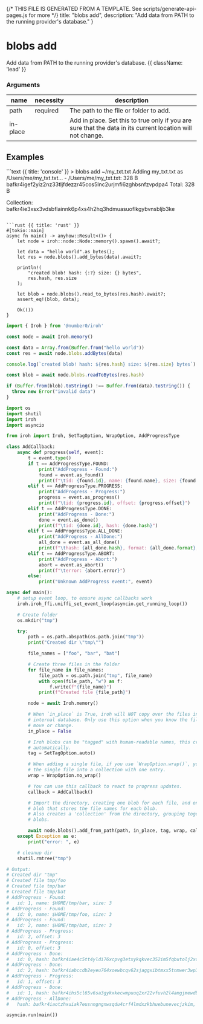 {/* THIS FILE IS GENERATED FROM A TEMPLATE. See scripts/generate-api-pages.js for more */}
    title: "blobs add",
    description: "Add data from PATH to the running provider&#39;s database."
}

<div className='not-prose mb-5'>
    <Breadcrumbs pages={[
        { name: 'API', href: '/docs/api', current: false },
        { name: 'blobs add', href: '/docs/api/blobs-add', current: true },
    ]} />
</div>

# blobs add

Add data from PATH to the running provider&#39;s database. {{ className: 'lead' }}


### Arguments

| name | necessity | description |
| ---- | --------- | ----------- |
| path  | required | The path to the file or folder to add. |
| in-place  |  | Add in place. Set this to true only if you are sure that the data in its current location will not change. |



## Examples

<CodeGroup title="blobs add">
```text {{ title: 'console' }}
> blobs add ~/my_txt.txt
Adding my_txt.txt as /Users/me/my_txt.txt...
- /Users/me/my_txt.txt: 328 B bafkr4igef2yiz2nz33tljfdezzr45cos5lnc2urjmfi6zghbsnfzvpdpa4
Total: 328 B

Collection: bafkr4ie3xsx3vdsbflainnk6p4xs4h2hq3hdmuasuoflkgybvnsbljb3ke
```

```rust {{ title: 'rust' }}
#[tokio::main]
async fn main() -> anyhow::Result<()> {
    let node = iroh::node::Node::memory().spawn().await?;

    let data = "hello world".as_bytes();
    let res = node.blobs().add_bytes(data).await?;

    println!(
        "created blob! hash: {:?} size: {} bytes",
        res.hash, res.size
    );

    let blob = node.blobs().read_to_bytes(res.hash).await?;
    assert_eq!(blob, data);

    Ok(())
}

```


```js {{ title: 'nodejs' }}
import { Iroh } from '@number0/iroh'

const node = await Iroh.memory()

const data = Array.from(Buffer.from("hello world"))
const res = await node.blobs.addBytes(data)

console.log(`created blob! hash: ${res.hash} size: ${res.size} bytes`)

const blob = await node.blobs.readToBytes(res.hash)

if (Buffer.from(blob).toString() !== Buffer.from(data).toString()) {
  throw new Error("invalid data")
}

```


```python {{ title: 'python' }}
import os
import shutil
import iroh
import asyncio

from iroh import Iroh, SetTagOption, WrapOption, AddProgressType

class AddCallback:
    async def progress(self, event):
        t = event.type()
        if t == AddProgressType.FOUND:
            print("AddProgress - Found:")
            found = event.as_found()
            print(f"\tid: {found.id}, name: {found.name}, size: {found.size}")
        elif t == AddProgressType.PROGRESS:
            print("AddProgress - Progress:")
            progress = event.as_progress()
            print(f"\tid: {progress.id}, offset: {progress.offset}")
        elif t == AddProgressType.DONE:
            print("AddProgress - Done:")
            done = event.as_done()
            print(f"\tid: {done.id}, hash: {done.hash}")
        elif t == AddProgressType.ALL_DONE:
            print("AddProgress - AllDone:")
            all_done = event.as_all_done()
            print(f"\thash: {all_done.hash}, format: {all_done.format}, tag: {all_done.tag}")
        elif t == AddProgressType.ABORT:
            print("AddProgress - Abort:")
            abort = event.as_abort()
            print(f"\terror: {abort.error}")
        else:
            print("Unknown AddProgress event:", event)

async def main():
    # setup event loop, to ensure async callbacks work
    iroh.iroh_ffi.uniffi_set_event_loop(asyncio.get_running_loop())

    # Create folder
    os.mkdir("tmp")

    try:
        path = os.path.abspath(os.path.join("tmp"))
        print("Created dir \"tmp\"")

        file_names = ["foo", "bar", "bat"]

        # Create three files in the folder
        for file_name in file_names:
            file_path = os.path.join("tmp", file_name)
            with open(file_path, "w") as f:
                f.write(f"{file_name}")
            print(f"Created file {file_path}")

        node = await Iroh.memory()

        # When `in_place` is True, iroh will NOT copy over the files into its
        # internal database. Only use this option when you know the file will never
        # move or change.
        in_place = False

        # Iroh blobs can be "tagged" with human-readable names, this creates a tag
        # automatically.
        tag = SetTagOption.auto()

        # When adding a single file, if you use `WrapOption.wrap()`, you will turn
        # the single file into a collection with one entry.
        wrap = WrapOption.no_wrap()

        # You can use this callback to react to progress updates.
        callback = AddCallback()

        # Import the directory, creating one blob for each file, and one metadata
        # blob that stores the file names for each blob.
        # Also creates a 'collection' from the directory, grouping together the
        # blobs.

        await node.blobs().add_from_path(path, in_place, tag, wrap, callback)
    except Exception as e:
        print("error: ", e)

    # cleanup dir
    shutil.rmtree("tmp")

# Output:
# Created dir "tmp"
# Created file tmp/foo
# Created file tmp/bar
# Created file tmp/bat
# AddProgress - Found:
# 	id: 1, name: $HOME/tmp/bar, size: 3
# AddProgress - Found:
# 	id: 0, name: $HOME/tmp/foo, size: 3
# AddProgress - Found:
# 	id: 2, name: $HOME/tmp/bat, size: 3
# AddProgress - Progress:
# 	id: 2, offset: 3
# AddProgress - Progress:
# 	id: 0, offset: 3
# AddProgress - Done:
# 	id: 0, hash: bafkr4iae4c5tt4yldi76xcpvg3etxykqkvec352im5fqbutolj2xo5yc5e
# AddProgress - Done:
# 	id: 2, hash: bafkr4iabccdb2eyeu764xoewbcqv62sjaggxibtmxx5tnmwer3wp3rquq4
# AddProgress - Progress:
# 	id: 1, offset: 3
# AddProgress - Done:
# 	id: 1, hash: bafkr4ihs5cl65v6sa3gykxkecwmpuuq2xr22vfuvh2l4amgjmewdbqjjhu
# AddProgress - AllDone:
# 	hash: bafkr4iaotzhxuiak7eusnngngnwsqdu4crf4lmdxzkbhuebunevecjzkim, format: BlobFormat.HASH_SEQ, tag: "auto-2023-12-09T22:25:45.296Z"

asyncio.run(main())

```


</CodeGroup>
